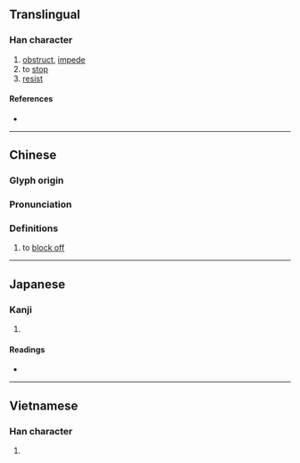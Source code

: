 {{character info/new}}
{{also|挡}}
==Translingual==

===Han character===
{{Han char|rn=64|rad=手|as=13|sn=16|four=59066|canj=QFBW|ids=⿰扌當}}

# [[obstruct]], [[impede]]
# to [[stop]]
# [[resist]]

====References====
* {{Han ref|kx=0458.110|dkj=12802|dj=0807.020|hdz=31968.030|uh=64CB|ud=25803|bh=BED7|bd=48855}}

----

==Chinese==
{{zh-forms|s=挡}}

===Glyph origin===
{{Han etym}}

===Pronunciation===
{{zh-pron
|m=dǎng,dàng
|c=dong2,dong3
|mn=qz,xm,zz:tóng/tòng
|mn_note=tóng - literary; tòng - vernacular (俗)
|mc=y
|oc=y
|ma=
|cat=v
}}

===Definitions===
{{zh-hanzi}}

# to [[block off]]

----

==Japanese==

===Kanji===
{{ja-kanji|grade=|rs=手13}}

# {{defn|lang=ja|sort=手13}}

====Readings====
* {{ja-readings|on=[[とう]] (tō)|kun=[[さける]] (sakeru)}}

----

==Vietnamese==

===Han character===
{{vi-hantu|[[đương]], [[đáng]]|rs=手13}}

# {{defn|lang=vi|sort=手13}}